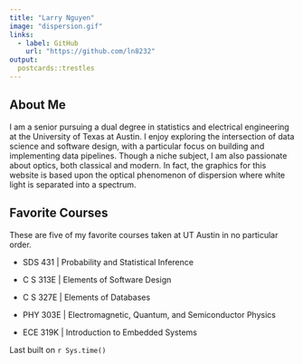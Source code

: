 ```yaml
---
title: "Larry Nguyen"
image: "dispersion.gif"
links:
  - label: GitHub
    url: "https://github.com/ln8232"
output:
  postcards::trestles
---
```

 
## About Me
I am a senior pursuing a dual degree in statistics and electrical engineering at the University of Texas at Austin. I enjoy exploring the intersection of data science and software design, with a particular focus on building and implementing data pipelines. Though a niche subject, I am also passionate about optics, both classical and modern. In fact, the graphics for this website is based upon the optical phenomenon of dispersion where white light is separated into a spectrum.

## Favorite Courses
These are five of my favorite courses taken at UT Austin in no particular order.

- SDS 431 | Probability and Statistical Inference

- C S 313E | Elements of Software Design

- C S 327E | Elements of Databases

- PHY 303E | Electromagnetic, Quantum, and Semiconductor Physics

- ECE 319K | Introduction to Embedded Systems

Last built on `r Sys.time()`
